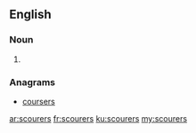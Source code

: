 ==English==

===Noun===
{{head|en|plural}}

# {{plural of|scourer|lang=en}}

===Anagrams===
* [[coursers#English|coursers]]

[[ar:scourers]]
[[fr:scourers]]
[[ku:scourers]]
[[my:scourers]]